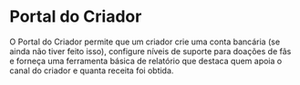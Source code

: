 # Portal do Criador

O Portal do Criador permite que um criador crie uma conta bancária (se ainda não tiver feito isso), configure níveis de suporte para doações de fãs e forneça uma ferramenta básica de relatório que destaca quem apoia o canal do criador e quanta receita foi obtida.